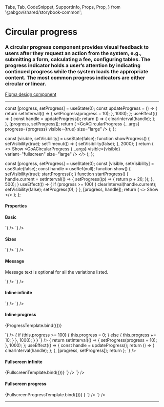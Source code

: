 
  Tabs,
  Tab,
  CodeSnippet,
  SupportInfo,
  Props,
  Prop,
} from '@abgov/shared/storybook-common';

<Meta title="Components/Circular Progress" />

# Circular progress

### A circular progress component provides visual feedback to users after they request an action from the system, e.g., submitting a form, calculating a fee, configuring tables. The progress indicator holds a user’s attention by indicating continued progress while the system loads the appropriate content. The most common progress indicators are either circular or linear.

[Figma design component](https://www.figma.com/file/3pb2IK8s2QUqWieH79KdN7/%E2%9D%96-Components-%7C-DDI?node-id=633%3A12563)

---

  const [progress, setProgress] = useState(0);
  const updateProgress = () => {
    return setInterval(() => {
      setProgress(progress + 10);
    }, 1000);
  };
  useEffect(() => {
    const handle = updateProgress();
    return () => {
      clearInterval(handle);
    };
  }, [progress, setProgress]);
  return (
    <GoACircularProgress
      {...args}
      progress={progress}
      visible={true}
      size="large"
    />
  );
};

  const [visible, setVisibility] = useState(false);
  function showProgress() {
    setVisibility(true);
    setTimeout(() => {
      setVisibility(false);
    }, 2000);
  }
  return (
    <>
      <GoAButton onClick={showProgress}>
        Show
      </GoAButton>
      <GoACircularProgress
        {...args}
        visible={visible}
        variant="fullscreen"
        size="large"
      />
    </>
  );
};

  const [progress, setProgress] = useState(0);
  const [visible, setVisibility] = useState(false);
  const handle = useRef(null);
  function show() {
    setVisibility(true);
    startProgress();
  }
  function startProgress() {
    handle.current = setInterval(() => {
      setProgress((p) => {
        return p + 20;
      });
    }, 500);
  }
  useEffect(() => {
    if (progress >= 100) {
      clearInterval(handle.current);
      setVisibility(false);
      setProgress(0);
    }
  }, [progress, handle]);
  return (
    <>
      <GoAButton onClick={show}>
        Show
      </GoAButton>
      <GoACircularProgress
        visible={visible}
        variant="fullscreen"
        progress={progress}
        size="large"
      />
    </>
  );
};

#### Properties

<Props>
  <Prop
    name="variant"
    type="fullscreen | inline"
    defaultValue="inline"
    description="The variant of progress indicator"
  />
  <Prop
    name="visible"
    type="boolean"
    defaultValue="false"
    description="Shows/hides the page loader, allowing for fade transition to be applied in each transition."
  />
  <Prop
    name="size"
    type="small | large"
    defaultValue="large"
    description="The size of progress indicator"
  />
  <Prop
    name="progress"
    type="number"
    defaultValue="-1"
    description="The progress value. Setting this value will change the type from `infinite` to `progress`"
  />
  <Prop
    name="message"
    type="string"
    defaultValue=""
    description="Text displayed under the circular spinner"
  />
</Props>

#### Basic

<Story name="Basic">
  <GoACircularProgress visible={true} />
</Story>

<Tabs>
  <Tab label="Web Component" hidden={true}>
    <CodeSnippet
      lang="html"
      code={`
      <goa-circular-progress visible />
    `}
    />
  </Tab>
  <Tab label="Angular">
    <CodeSnippet
      lang="html"
      code={`
      <goa-circular-progress visible="true"></goa-circular-progress>
    `}
    />
  </Tab>
  <Tab label="React">
    <CodeSnippet
      lang="tsx"
      code={`
      <GoACircularProgress visible={true} />
    `}
    />
  </Tab>
</Tabs>

#### Sizes

<Story name="Sizes">
  <GoACircularProgress
    visible={true}
    size="small"
  />
  <GoACircularProgress
    visible={true}
    size="large"
  />
</Story>

<Tabs>
  <Tab label="Web Component" hidden={true}>
    <CodeSnippet
      lang="html"
      code={`
      <goa-circular-progress
        size="small"
        visible />
      <goa-circular-progress
        size="large"
        visible />
    `}
    />
  </Tab>
  <Tab label="Angular">
    <CodeSnippet
      lang="html"
      code={`
      <goa-circular-progress
        size="small"
        visible>
      </goa-circular-progress>
      <goa-circular-progress
        size="large"
        visible>
      </goa-circular-progress>
    `}
    />
  </Tab>
  <Tab label="React">
    <CodeSnippet
      lang="tsx"
      code={`
      <GoACircularProgress
        size="small"
        visible={true}/>
      <GoACircularProgress
        size="large"
        visible={true} />
    `}
    />
  </Tab>
</Tabs>

#### Message

Message text is optional for all the variations listed.

<Story name="Message">
  <GoACircularProgress
    visible={true}
    message="Loading..."
  />
</Story>

<Tabs>
  <Tab label="Web Component" hidden={true}>
    <CodeSnippet
      lang="html"
      code={`
      <goa-circular-progress
        message="Loading..."
        visible />
    `}
    />
  </Tab>
  <Tab label="Angular">
    <CodeSnippet
      lang="html"
      code={`
      <goa-circular-progress
        message="Loading..."
        visible>
      </goa-circular-progress>
    `}
    />
  </Tab>
  <Tab label="React">
    <CodeSnippet
      lang="tsx"
      code={`
      <GoACircularProgress
        message="Loading..."
        visible={true} />
    `}
    />
  </Tab>
</Tabs>

#### Inline infinite

<Story name="Inline infinite">
  <GoACircularProgress variant="inline" visible={true} />
</Story>

<Tabs>
  <Tab label="Web Component" hidden={true}>
    <CodeSnippet
      lang="html"
      code={`
        <goa-circular-progress variant="inline" visible />
      `}
    />
  </Tab>
  <Tab label="Angular">
    <CodeSnippet
      lang="html"
      code={`
        <goa-circular-progress
          variant="inline"
          visible>
        </goa-circular-progress>
      `}
    />
  </Tab>
  <Tab label="React">
    <CodeSnippet
      lang="tsx"
      code={`
        <GoACircularProgress 
          variant="inline" 
          visible={true}
        />
      `}
    />
  </Tab>
</Tabs>

#### Inline progress

<Story name="Inline progress">{ProgressTemplate.bind({})}</Story>

<Tabs>
  <Tab label="Web Component" hidden={true}>
    <CodeSnippet
      lang="html"
      code={`
      <goa-circular-progress id="progress" variant="inline" visible />
    `}
    />
    <CodeSnippet
      lang="js"
      code={`
      const el = document.getElementById('progress');
      setInterval(() => {
        let p = parseInt(el.getAttribute('progress'));
        p += 10;
        el.setAttribute('progress', p);
        if (p >= 100) {
          el.removeAttribute("visible");
        }
      }, 1000);
    `}
    />
  </Tab>
  <Tab label="Angular">
    <CodeSnippet
      lang="html"
      code={`
      <goa-circular-progress
        variant="inline"
        [progress]="progress"
        visible>
      </goa-circular-progress>
    `}
    />
    <CodeSnippet
      lang="ts"
      code={`
      export class SomeComponent implements OnInit {
        progress: number = 0;
        ngOnInit() {
          setInterval(() => {
            if (this.progress >= 100) {
              this.progress = 0;
            }
            else {
              this.progress += 10;
            }
          }, 1000);
        }
      }
    `}
    />

  </Tab>
  <Tab label="React">
    <CodeSnippet
      lang="tsx"
      code={`
        const [progress, setProgress] = useState(0);
        const updateProgress = () => {
          return setInterval(() => {
            setProgress(progress + 10);
          }, 1000);
        };
        useEffect(() => {
          const handle = updateProgress();
          return () => {
            clearInterval(handle);
          };
        }, [progress, setProgress]);
        return <GoACircularProgress progress={progress} variant="inline" visible={true} />
      };
    `}
    />
  </Tab>
</Tabs>

#### Fullscreen infinite

<Story name="Fullscreen infinite">
  {FullscreenTemplate.bind({})}
</Story>

<Tabs>
  <Tab label="Web Component" hidden={true}>
    <CodeSnippet
      lang="html"
      code={`
      <goa-circular-progress variant="fullscreen" visible="true" />
    `}
    />
  </Tab>
  <Tab label="Angular">
    <CodeSnippet
      lang="html"
      code={`
      <goa-circular-progress variant="fullscreen" visible></goa-circular-progress>
    `}
    />
  </Tab>
  <Tab label="React">
    <CodeSnippet
      lang="tsx"
      code={`
      <GoACircularProgress variant="fullscreen" visible={true} />
    `}
    />
  </Tab>
</Tabs>

#### Fullscreen progress

<Story name="Fullscreen progress">
  {FullscreenProgressTemplate.bind({})} }
</Story>

<Tabs>
  <Tab label="Web Component" hidden={true}>
    <CodeSnippet
      lang="html"
      code={`
      <goa-circular-progress variant="fullscreen" visible="true" />
    `}
    />
  </Tab>
  <Tab label="Angular">
    <CodeSnippet
      lang="html"
      code={`
      <goa-circular-progress variant="fullscreen" visible></goa-circular-progress>
    `}
    />
  </Tab>
  <Tab label="React">
    <CodeSnippet
      lang="tsx"
      code={`
      <GoACircularProgress variant="fullscreen" visible={true} />
    `}
    />
  </Tab>
</Tabs>

---

<SupportInfo />
